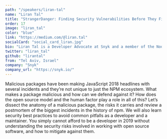 ```yaml
---
path: "/speakers/liran-tal"
name: "Liran Tal"
title: "StrangerDanger: Finding Security Vulnerabilities Before They Find You!"
order: 17
image: "liran_tal"
color: "blue"
link: "https://medium.com/@liran.tal"
socialCard: "social_card_liran.jpg"
bio: "Liran Tal is a Developer Advocate at Snyk and a member of the Node.js Security working group. He is a JSHeroes ambassador, passionate about building communities and the open source movement and greatly enjoys pizza, wine, web technologies, and CLIs. Liran is also the author of Essential Node.js Security, a core contributor to OWASP NodeGoat project and loves to dabble about code, testing, and software philosophy."
twitter: "liran_tal"
github: "lirantal"
from: "Tel Aviv, Israel"
company: "Snyk"
company_url: "https://snyk.io/"
---
```


Malicious packages have been making JavaScript 2018 headlines with several incidents and they’re
not unique to just the NPM ecosystem. What makes a package malicious and how can we defend against it?
How does the open source model and the human factor play a role in all of this? Let’s dissect the
anatomy of a malicious package, the risks it carries and review a postmortem of the biggest incidents
in the history of npm. We will also learn security best practices to avoid common pitfalls as a
developer and a maintainer. You simply cannot afford to be a developer in 2019 without understanding
the security risks involved in working with open source software, and how to mitigate against them.